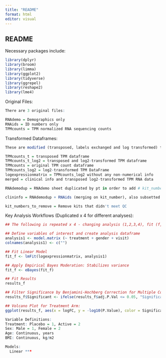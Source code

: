 ```yaml
---
title: "README"
format: html
editor: visual
---
```


## README

Necessary packages include:

```r
library(dplyr)
library(broom)
library(limma)
library(ggplot2)
library(tidyverse)
library(ggrepel)
library(reshape2)
library(lme4)
```

Original Files:

```r
There are 3 original files: 

RNAdemo = Demographics only 
RNAids = ID numbers only 
TPMcounts = TPM normalized RNA sequencing counts 
```

Transformed Dataframes:

```r
These are modified (transposed, labels exchanged and log transformed) to become the following key dataframes:

TPMcounts_t = transposed TPM dataframe
TPMcounts_t_log2 = transposed and log2-transformed TPM dataframe
TPMcounts = original TPM count dataframe
TPMcounts_log2 = log2-transformed TPM DataFrame
logexpressionmatrix = TPMcounts_log2 without any non-numerical info
merged = clinical info and transposed log2-transformed TPM RNA data 

RNAdemodup = RNAdemo sheet duplicated by pt in order to add # kit_number for merge

clininfo = RNAdemodup + RNAids (merging on kit_number), also subsetted for only variables of interest 

kit_numbers_to_remove = Remove kits that didn't meet QC 
```

Key Analysis Workflows (Duplicated x 4 for different analyses):

```r
## The following is repeated x 4 - changing analysis (1,2,3,4), fit (f,g2, h3, i4), results (f, g2, h3, i4) suffices accordingly. Adjusted BH p values <0.05 used to account for multiple comparisons. 

## Define variables of interest and create analysis dataframe
analysis1 <- model.matrix (~ treatment + gender + visit)
colnames(analysis1) <- c("") 

## Fit Linear Model
fit_f <- lmFit(logexpressionmatrix, analysis1)

## Apply Empirical Bayes Moderation: Stabilizes variance 
fit_f <- eBayes(fit_f)

## Fit Results
results_f 

## Filter Significance by Benjamini-Hochberg Correction for Multiple Comparisons
results_f$Significant <- ifelse(results_f$adj.P.Val <= 0.05, "Significant", "Not Significant")

## Volcano Plot for Treatment Arm:  
ggplot(results_f, aes(x = logFC, y = -log10(P.Value), color = Significant))

```

```r
Variable Definitions: 
Treatment: Placebo = 1, Active = 2
Sex: Male = 1, Female = 2
Age: Continuous, years
BMI: Continuous, kg/m2
```

```r
Models: 
  Linear *** 
```

